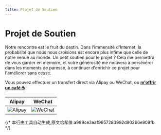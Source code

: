 ```yaml
---
title: Projet de Soutien
---
```

# Projet de Soutien

Notre rencontre est le fruit du destin. Dans l'immensité d'Internet, la probabilité que nous nous croisions est encore plus infime que celle de notre venue au monde. Un petit soutien pour le projet ? Cela me permettra de vous garder en mémoire, et votre générosité me motivera à persévérer dans les moments de paresse, à continuer d'enrichir ce projet pour l'améliorer sans cesse.  

Vous pouvez effectuer un transfert direct via Alipay ou WeChat, ou [**m'offrir un café ☕**](https://ko-fi.com/chrislearn) :  

| Alipay | WeChat |  
|--------|--------|  
| ![Alipay](/images/alipay.png) | ![WeChat](/images/weixin.png) |
{/* 本行由工具自动生成,原文哈希值:a989ce3eaf9957283992d90266e909fb */}